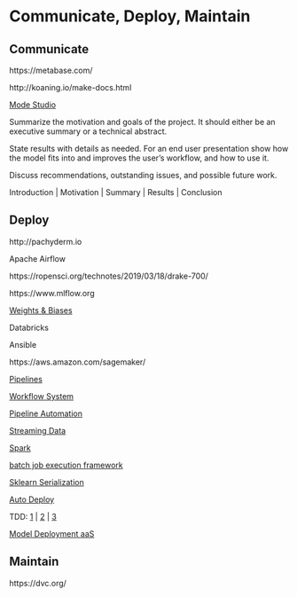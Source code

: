 # Communicate, Deploy, Maintain

## Communicate

https://metabase.com/
  
http://koaning.io/make-docs.html

[Mode Studio](https://about.modeanalytics.com/)

Summarize the motivation and goals of the project. It should either be an executive summary or a technical abstract.

State results with details as needed. For an end user presentation show how the model fits into and improves the user's workflow, and how to use it.

Discuss recommendations, outstanding issues, and possible future work.

Introduction | Motivation | Summary | Results | Conclusion

## Deploy

http://pachyderm.io

Apache Airflow

https://ropensci.org/technotes/2019/03/18/drake-700/

https://www.mlflow.org

[Weights & Biases](https://www.wandb.com/blog/towards-reproducibility)

Databricks

Ansible

https://aws.amazon.com/sagemaker/

[Pipelines](http://stat545.com/automation01_slides/#/automating-data-analysis-pipelines)

[Workflow System](https://snakemake.readthedocs.io/en/stable/)

[Pipeline Automation](http://stat545.com/automation01_slides/#/automating-data-analysis-pipelines)

[Streaming Data](https://www.wallaroolabs.com)

[Spark](https://docs.azuredatabricks.net/spark/latest/mllib/mllib-pipelines-and-stuctured-streaming.html)

[batch job execution framework](https://stitchfix.github.io/flotilla-os/)

[Sklearn Serialization](https://cmry.github.io/notes/serialize)

[Auto Deploy](http://content.nexosis.com/twimlai)

TDD: [1](http://engineering.pivotal.io/post/test-driven-development-for-data-science/) | [2](http://www.tdda.info/) | [3](http://stochasticsolutions.com/)

[Model Deployment aaS](https://orchestrahq.com)

## Maintain

https://dvc.org/
